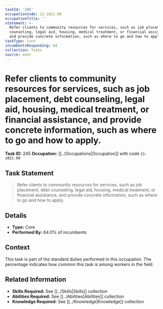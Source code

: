 ```yaml
---
taskId: '245'
occupationCode: 21-1021.00
occupationTitle: ''
statement: >-
  Refer clients to community resources for services, such as job placement, debt
  counseling, legal aid, housing, medical treatment, or financial assistance,
  and provide concrete information, such as where to go and how to apply.
taskType: Core
incumbentsResponding: 64
collection: Tasks
source: onet
---
```

# Refer clients to community resources for services, such as job placement, debt counseling, legal aid, housing, medical treatment, or financial assistance, and provide concrete information, such as where to go and how to apply.

**Task ID:** 245
**Occupation:** [[../Occupations|Occupation]] with code `21-1021.00`

## Task Statement

> Refer clients to community resources for services, such as job placement, debt counseling, legal aid, housing, medical treatment, or financial assistance, and provide concrete information, such as where to go and how to apply.

## Details

- **Type:** Core
- **Performed By:** 64.0% of incumbents

## Context

This task is part of the standard duties performed in this occupation. The percentage indicates how common this task is among workers in the field.

## Related Information

- **Skills Required:** See [[../Skills|Skills]] collection
- **Abilities Required:** See [[../Abilities|Abilities]] collection
- **Knowledge Required:** See [[../Knowledge|Knowledge]] collection
